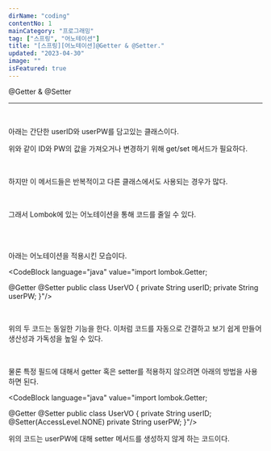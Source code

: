 ```yaml
---
dirName: "coding"
contentNo: 1
mainCategory: "프로그래밍"
tag: ["스프링", "어노테이션"]
title: "[스프링][어노테이션]@Getter & @Setter."
updated: "2023-04-30"
image: ""
isFeatured: true
---
```



<Heading role="h3">@Getter & @Setter</Heading><hr/><br/>
<P>아래는 간단한 userID와 userPW를 담고있는 클래스이다.</P>
<CodeBlock language="java" value="public class UserVO {
    private String userID;
    private String userPW;

    public String getUserID() {
        return userID;
    }

    public void setUserID(String userID) {
        this.userID = userID;
    }

    public String getUserPW() {
        return userPW;
    }

    public void setUserPW(String userPW) {
        this.userPW = userPW;
    }
}"/>
<br/>
<P>위와 같이 ID와 PW의 값을 가져오거나 변경하기 위해 get/set 메서드가 필요하다.</P><br/>
<P>하지만 이 메서드들은 반복적이고 다른 클래스에서도 사용되는 경우가 많다.</P><br/>
<P>그래서 Lombok에 있는 어노테이션을 통해 코드를 줄일 수 있다.</P><br/><br/>
<P>아래는 어노테이션을 적용시킨 모습이다.</P>


<CodeBlock language="java" value="import lombok.Getter;

@Getter @Setter
public class UserVO {
    private String userID;
    private String userPW;
}"/>

<br/>
<P>위의 두 코드는 동일한 기능을 한다. 이처럼 코드를 자동으로 간결하고 보기 쉽게 만들어 생산성과 가독성을 높일 수 있다.</P>
<br/>
<P>물론 특정 필드에 대해서 getter 혹은 setter를 적용하지 않으려면 아래의 방법을 사용하면 된다.</P>

<CodeBlock language="java" value="import lombok.Getter;

@Getter @Setter
public class UserVO {
    private String userID;
    @Setter(AccessLevel.NONE) private String userPW;
}"/>
<P>위의 코드는 userPW에 대해 setter 메서드를 생성하지 않게 하는 코드이다.</P>